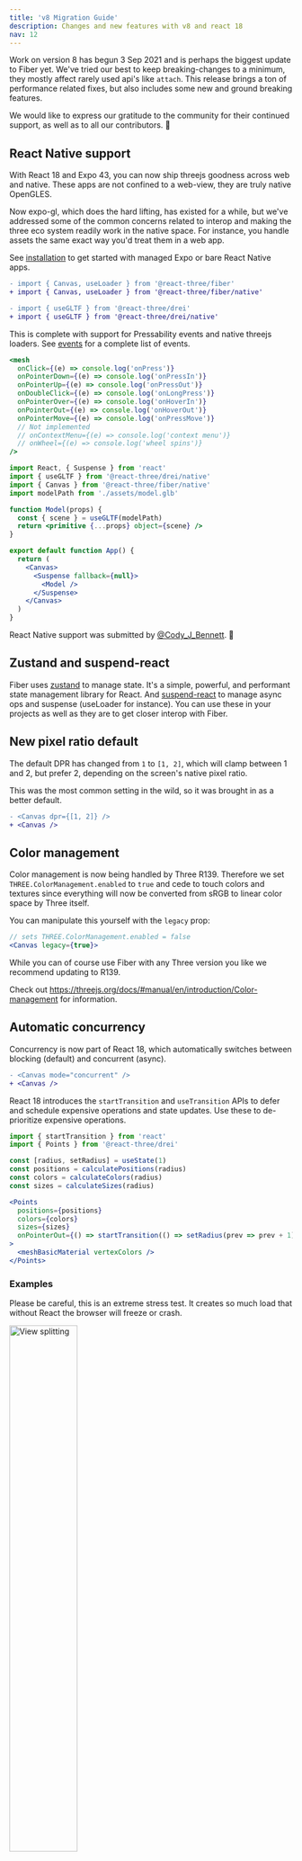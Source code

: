 ```yaml
---
title: 'v8 Migration Guide'
description: Changes and new features with v8 and react 18
nav: 12
---
```


Work on version 8 has begun 3 Sep 2021 and is perhaps the biggest update to Fiber yet. We've tried our best to keep breaking-changes to a minimum, they mostly affect rarely used api's like `attach`. This release brings a ton of performance related fixes, but also includes some new and ground breaking features.

We would like to express our gratitude to the community for their continued support, as well as to all our contributors. 🎉

## React Native support

With React 18 and Expo 43, you can now ship threejs goodness across web and native. These apps are not confined to a web-view, they are truly native OpenGLES.

Now expo-gl, which does the hard lifting, has existed for a while, but we've addressed some of the common concerns related to interop and making the three eco system readily work in the native space. For instance, you handle assets the same exact way you'd treat them in a web app.

See [installation](/react-three-fiber/getting-started/installation#react-native) to get started with managed Expo or bare React Native apps.

```diff
- import { Canvas, useLoader } from '@react-three/fiber'
+ import { Canvas, useLoader } from '@react-three/fiber/native'

- import { useGLTF } from '@react-three/drei'
+ import { useGLTF } from '@react-three/drei/native'
```

This is complete with support for Pressability events and native threejs loaders. See [events](/react-three-fiber/api/events) for a complete list of events.

```jsx
<mesh
  onClick={(e) => console.log('onPress')}
  onPointerDown={(e) => console.log('onPressIn')}
  onPointerUp={(e) => console.log('onPressOut')}
  onDoubleClick={(e) => console.log('onLongPress')}
  onPointerOver={(e) => console.log('onHoverIn')}
  onPointerOut={(e) => console.log('onHoverOut')}
  onPointerMove={(e) => console.log('onPressMove')}
  // Not implemented
  // onContextMenu={(e) => console.log('context menu')}
  // onWheel={(e) => console.log('wheel spins')}
/>
```

```jsx
import React, { Suspense } from 'react'
import { useGLTF } from '@react-three/drei/native'
import { Canvas } from '@react-three/fiber/native'
import modelPath from './assets/model.glb'

function Model(props) {
  const { scene } = useGLTF(modelPath)
  return <primitive {...props} object={scene} />
}

export default function App() {
  return (
    <Canvas>
      <Suspense fallback={null}>
        <Model />
      </Suspense>
    </Canvas>
  )
}
```

React Native support was submitted by [@Cody_J_Bennett](https://twitter.com/Cody_J_Bennett). 🎉

## Zustand and suspend-react

Fiber uses [zustand](https://zustand.js.org/) to manage state. It's a simple, powerful, and performant state management library for React. And [suspend-react](https://github.com/pmndrs/suspend-react) to manage async ops and suspense (useLoader for instance). You can use these in your projects as well as they are to get closer interop with Fiber.

## New pixel ratio default

The default DPR has changed from `1` to `[1, 2]`, which will clamp between 1 and 2, but prefer 2, depending on the screen's native pixel ratio.

This was the most common setting in the wild, so it was brought in as a better default.

```diff
- <Canvas dpr={[1, 2]} />
+ <Canvas />
```

## Color management

Color management is now being handled by Three R139. Therefore we set `THREE.ColorManagement.enabled` to `true` and cede to touch colors and textures since everything will now be converted from sRGB to linear color space by Three itself.

You can manipulate this yourself with the `legacy` prop:

```jsx
// sets THREE.ColorManagement.enabled = false
<Canvas legacy={true}>
```

While you can of course use Fiber with any Three version you like we recommend updating to R139.

Check out https://threejs.org/docs/#manual/en/introduction/Color-management for information.

## Automatic concurrency

Concurrency is now part of React 18, which automatically switches between blocking (default) and concurrent (async).

```diff
- <Canvas mode="concurrent" />
+ <Canvas />
```

React 18 introduces the `startTransition` and `useTransition` APIs to defer and schedule expensive operations and state updates. Use these to de-prioritize expensive operations.

```jsx
import { startTransition } from 'react'
import { Points } from '@react-three/drei'

const [radius, setRadius] = useState(1)
const positions = calculatePositions(radius)
const colors = calculateColors(radius)
const sizes = calculateSizes(radius)

<Points
  positions={positions}
  colors={colors}
  sizes={sizes}
  onPointerOut={() => startTransition(() => setRadius(prev => prev + 1))}
>
  <meshBasicMaterial vertexColors />
</Points>
```

### Examples

Please be careful, this is an extreme stress test. It creates so much load that without React the browser will freeze or crash.

<p>
  <a href="https://codesandbox.io/s/qjo4t">
    <img width="49%" src="https://codesandbox.io/api/v1/sandboxes/qjo4t/screenshot.png" alt="View splitting" />
  </a>
</p>

## Conditional rendering with frameloop

`frameloop` can now be toggled to render conditionally. This is useful to toggle on user interaction or while in frame.

```jsx
const [frameloop, setFrameloop] = useState('never')

<Canvas
  frameloop={frameloop}
  onClick={() => setFrameloop('always')}
/>
```

Another usecase would be using intersection observers to stop the canvas when it's out of view.

```jsx
const canvasRef = useRef()
const [frameloop, setFrameloop] = useState('never')

useEffect(() => {
  const observer = new IntersectionObserver(([{ isIntersecting }]) => {
    setFrameloop(isIntersecting ? 'always' : 'never')
  }, {})

  observer.observe(canvasRef.current)
  return () => observer.disconnect()
}, [])

<Canvas ref={canvasRef} frameloop={frameloop} />
```

## Expanded gl prop

The `gl` prop can now accept both constructor args and renderer properties like the `camera` prop.

```jsx
<Canvas gl={{ alpha: false, physicallyCorrectLights: true }} />
```

It can also accept a synchronous callback to manually create a renderer. This allows you to use any custom renderer you want.

```jsx
<Canvas gl={(canvas) => new Renderer({ canvas })} />
```

## Improved WebXR handling

### Automatic WebXR switching

The `vr` prop was removed in favor of automatic WebXR switching. Whenever a session is requested, XR features are enabled, and the renderer will render at the native refresh rate. The inverse is true when exiting a session.

> `frameloop` will not be respected while in a session.

```diff
- <Canvas vr />
+ <Canvas />
```

### Extended useFrame

In addition to the automatic rendering, useFrame will expose the current [`XRFrame`](https://developer.mozilla.org/en-US/docs/Web/API/XRFrame) obtained via [XRSession#requestAnimationFrame](https://developer.mozilla.org/en-US/docs/Web/API/XRSession/requestAnimationFrame).

```ts
useFrame((state: RootState, delta: number, frame?: THREE.XRFrame) => { ... })
```

This removes the need for custom rendering loops when using WebXR pose data and abstractions like `useXRFrame` of [@react-three/xr](https://github.com/pmndrs/react-xr).

## Manual camera manipulation

By default Fiber is responsive and will set up cameras properly on resize (aspect ratio etc).

Cameras can be controlled manually by setting `manual` to true in `camera`. This will opt out of projection matrix recalculation when the drawing area resizes.

```jsx
<Canvas camera={{ manual: true }}>
```

This is also supported by all cameras that you create, be it a THREE.PerspectiveCamera or drei/cameras, put `manual` on it and Fiber will not touch it.

```jsx
import { PerspectiveCamera } from '@react-three/drei'
;<Canvas>
  <PerspectiveCamera makeDefault manual />
</Canvas>
```

## Unified attach API

Previously, attach had multiple signatures:

- `attach="name"`
- `attachObject={["name", "attribute"]}`
- `attachArray="name"`
- `attachFns={["add", "remove"]}`
- `attachFns={[(self, parent) => parent.add(self), (self, parent) => parent.remove(self)]}`

This is now a single, unified signature with support for piercing and named attach functions or custom handlers.

```jsx
// Attach foo to parent.a
<foo attach="a" />

// Attach foo to parent.a.b and a.b.c (nested object attach)
<foo attach="a-b" />
<foo attach="a-b-c" />

// Attach foo to parent.a[0] and [1] (array attach is just object attach)
<foo attach="a-0" />
<foo attach="a-1" />

// Attach foo to parent via explicit add/remove functions
<foo attach={(parent, self) => {
  parent.add(self)
  return () => parent.remove(self)
} />

// The same as a one liner
<foo attach={(parent, self) => (parent.add(self), () => parent.remove(self))} />
```

### Real-world use-cases:

Attaching to nested objects:

```diff
- <directionalLight
-   castShadow
-   position={[2.5, 8, 5]}
-   shadow-mapSize={[1024, 1024]}
-   shadow-camera-far={50}
-   shadow-camera-left={-10}
-   shadow-camera-right={10}
-   shadow-camera-top={10}
-   shadow-camera-bottom={-10}
- />
+ <directionalLight castShadow position={[2.5, 8, 5]} shadow-mapSize={[1024, 1024]}>
+   <orthographicCamera attach="shadow-camera" args={[-10, 10, 10, -10]} />
+ </directionalLight>
```

```diff
<bufferGeometry>
-   <bufferAttribute attachObject={['attributes', 'position']} count={count} array={vertices} itemSize={3} />
+   <bufferAttribute attach="attributes-position" count={count} array={vertices} itemSize={3} />
</bufferGeometry>
```

Arrays must be explcit now:

```diff
<mesh>
-  {colors.map((color, index) => <meshBasicMaterial key={index} attachArray="material" color={color} />)}
+  {colors.map((color, index) => <meshBasicMaterial key={index} attach={`material-${index}`} color={color} />)}
</mesh>
```

## Spread Canvas props

The `<Canvas />` can now accept non-render props to spread as native props: styles, classes, events, a11y, ...

```diff
- <div aria-describedby={...}>
-  <Canvas />
- </div>
+ <Canvas aria-describedby={...} />
```

## New createRoot API

`render` is depreciated in v8 for the new `createRoot` signature.

```diff
import {
- render,
+ createRoot,
  events
} from '@react-three/fiber'

- render(<mesh />, canvas, { event })
+ createRoot(canvas).configure({ events }).render(<mesh />)
```

Here is a typical setup:

```jsx
import * as THREE from 'three'
import { extend, createRoot, events } from '@react-three/fiber'

extend(THREE)

const root = createRoot(document.querySelector('#root'))

window.addEventListener('resize', () => {
  root.configure({
    events,
    camera: { position: [0, 0, 50], fov: 50 },
    size: { width: window.innerWidth, height: window.innerHeight },
  })
  root.render(<App />)
})
window.dispatchEvent(new Event('resize'))

// This is how you would unmount the root
// root.unmount()
```

### Examples

This is a custom-renderer example using the createRoot api:

<p>
  <a href="https://codesandbox.io/s/zcuqh">
    <img width="49%" src="https://codesandbox.io/api/v1/sandboxes/zcuqh/screenshot.png" alt="View splitting" />
  </a>
</p>

## Tree-shaking via extend

The underlying reconciler no longer pulls in the THREE namespace automatically.

This enables a granular catalogue and tree-shaking via the `extend` API:

```jsx
import { extend, createRoot } from '@react-three/fiber'
import { Mesh, BoxGeometry, MeshStandardMaterial } from 'three'

extend({ Mesh, BoxGeometry, MeshStandardMaterial })

createRoot(canvas).render(
  <mesh>
    <boxGeometry />
    <meshStandardMaterial />
  </mesh>,
)
```

There's an [official babel plugin](https://github.com/pmndrs/react-three-babel) which will do this for you automatically:

```jsx
// In:

import { createRoot } from '@react-three/fiber'

createRoot(canvasNode).render(
  <mesh>
    <boxGeometry />
    <meshStandardMaterial />
  </mesh>,
)

// Out:

import { createRoot, extend } from '@react-three/fiber'
import { Mesh as _Mesh, BoxGeometry as _BoxGeometry, MeshStandardMaterial as _MeshStandardMaterial } from 'three'

extend({
  Mesh: _Mesh,
  BoxGeometry: _BoxGeometry,
  MeshStandardMaterial: _MeshStandardMaterial,
})

createRoot(canvasNode).render(
  <mesh>
    <boxGeometry />
    <meshStandardMaterial />
  </mesh>,
)
```

No changes are necessary for `@react-three/test-renderer` as THREE is extended automatically.

## createPortal creates a state enclave

`createPortal` allows you to write a declarative JSX scene into a pre-existing, foreign object. This has been very useful for portals, heads-up displays, view-cubes, view splitting, etc.

But these things were very limited and lacked event support as well as support for eco-system packages (for instance putting OrbitControls into a split view).

With this release `createPortal` creates a virtual state-model in which everything keeps functioning. Events work, you can use any 3rd party eco-system control and throw it in there.

The event layering part of this was submitted by [@theatre_js](https://twitter.com/theatre_js) and [@AndrewPrifer](https://twitter.com/AndrewPrifer) 🎉.

```jsx
import { createPortal } from '@react-three/fiber'

function HeadsUpDisplay({ children }) {
  const [scene] = useState(() => new THREE.Scene())
  return createPortal(children, scene, {
    /* Override RootState here */
  })
}
```

The event system in particular can now be layered, so that you can have portals inside portals with event priority. You can also inject objects into RootState right away, these will become the defaults inside the portalled state world and anything using `useThree` inside will receive these objects.

Here is an example of a layered portal:

```jsx
createPortal(children, scene, {
  camera: myCustomCamera,
  events: {
    priority: previousPriority - 1,
    compute: (event, state, previous) => {
      // First we call the previous state-onion-layers compute, this is what makes it possible to nest portals
      if (!previous.raycaster.camera) previous.events.compute(event, previous, previous.previousRoot.getState())
      // We run a quick check against the textured plane itself, if it isn't hit there's no need to raycast at all
      const [intersection] = previous.raycaster.intersectObject(ref.current)
      if (!intersection) return false
      // We take that hits uv coords, set up this layers raycaster, et voilà, we have raycasting with perspective shift
      const uv = intersection.uv
      state.raycaster.setFromCamera(state.pointer.set(uv.x * 2 - 1, uv.y * 2 - 1), camera)
    },
  },
})
```

`createPortal` can still be considered low-level and the exact API for `compute` is still experimental at this point. Expect ready-made components for portals, hud's and view-splitting to come to drei soon.

### Examples

<p>
  <a href="https://codesandbox.io/s/1wmlew">
    <img width="49%" src="https://codesandbox.io/api/v1/sandboxes/1wmlew/screenshot.png" alt="View splitting" />
  </a>
  <a href="https://codesandbox.io/s/kp1w5u">
    <img width="49%" src="https://codesandbox.io/api/v1/sandboxes/kp1w5u/screenshot.png" alt="Portals" />
  </a>
  <a href="https://codesandbox.io/s/dioqhj">
    <img width="49%" src="https://codesandbox.io/api/v1/sandboxes/dioqhj/screenshot.png" alt="Heads-up displays" />
  </a>
</p>

## RTTR Regex Matchers

test-renderer's `findByProps` and `findAllByProps` now accept RegExp matchers to search for variable or computed properties.

```ts
testInstance.findByProps(props)

// Also accepts RegExp matchers
testInstance.findByProps({ [prop]: /^match/i })
```

```ts
testInstance.findAllByProps(props)

// Also accepts RegExp matchers
testInstance.findAllByProps({ [prop]: /^matches/i })
```

React-three-test-renderer was submitted by [@_josh_ellis_](https://twitter.com/_josh_ellis_) 🎉.

## Deprecated

```diff
useFrame((state) => {
- state.mouse
+ state.pointer
```

```diff
onClick={(event) => {
- event.sourceEvent
+ event.nativeEvent

- event.spaceX
- event.spaceY
+ event.pointer
```
